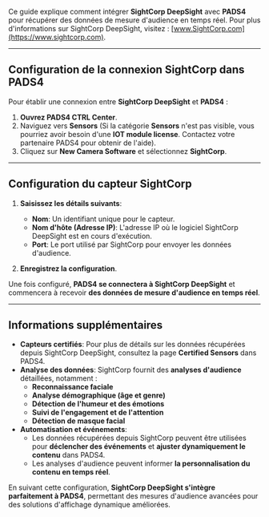 Ce guide explique comment intégrer **SightCorp DeepSight** avec **PADS4** pour récupérer des données de mesure d'audience en temps réel. Pour plus d'informations sur SightCorp DeepSight, visitez : [www.SightCorp.com](https://www.sightcorp.com).

***

## **Configuration de la connexion SightCorp dans PADS4**

Pour établir une connexion entre **SightCorp DeepSight** et **PADS4** :

1. **Ouvrez PADS4 CTRL Center**.
2. Naviguez vers **Sensors** (Si la catégorie **Sensors** n'est pas visible, vous pourriez avoir besoin d'une **IOT module license**. Contactez votre partenaire PADS4 pour obtenir de l'aide).
3. Cliquez sur **New Camera Software** et sélectionnez **SightCorp**.

***

## **Configuration du capteur SightCorp**

1. **Saisissez les détails suivants**:
   * **Nom**: Un identifiant unique pour le capteur.
   * **Nom d'hôte (Adresse IP)**: L'adresse IP où le logiciel SightCorp DeepSight est en cours d'exécution.
   * **Port**: Le port utilisé par SightCorp pour envoyer les données d'audience.

2. **Enregistrez la configuration**.

Une fois configuré, **PADS4 se connectera à SightCorp DeepSight** et commencera à recevoir **des données de mesure d'audience en temps réel**.

***

## **Informations supplémentaires**

* **Capteurs certifiés**: Pour plus de détails sur les données récupérées depuis SightCorp DeepSight, consultez la page **Certified Sensors** dans PADS4.
* **Analyse des données**: SightCorp fournit des **analyses d'audience** détaillées, notamment :
  * **Reconnaissance faciale**
  * **Analyse démographique (âge et genre)**
  * **Détection de l'humeur et des émotions**
  * **Suivi de l'engagement et de l'attention**
  * **Détection de masque facial**
* **Automatisation et événements**:
  * Les données récupérées depuis SightCorp peuvent être utilisées pour **déclencher des événements** et **ajuster dynamiquement le contenu** dans PADS4.
  * Les analyses d'audience peuvent informer **la personnalisation du contenu en temps réel**.

En suivant cette configuration, **SightCorp DeepSight s'intègre parfaitement à PADS4**, permettant des mesures d'audience avancées pour des solutions d'affichage dynamique améliorées.
